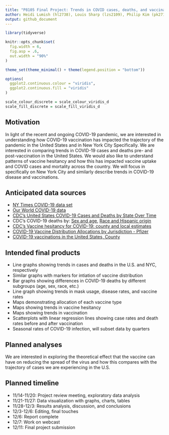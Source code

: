 ```yaml
---
title: "P8105 Final Project: Trends in COVID cases, deaths, and vaccinations in the United States and New York City"
author: Heidi Lumish (hl2738), Louis Sharp (lzs2109), Philip Kim (pk2711), Kayla Boyer (kb3066), Yujia Li (yl4923)
output: github_document
---
```


```r
library(tidyverse)

knitr::opts_chunk$set(
  fig.width = 6,
  fig.asp = .6,
  out.width = "90%"
)

theme_set(theme_minimal() + theme(legend.position = "bottom"))

options(
  ggplot2.continuous.colour = "viridis",
  ggplot2.continuous.fill = "viridis"
)

scale_colour_discrete = scale_colour_viridis_d
scale_fill_discrete = scale_fill_viridis_d
```

## Motivation
In light of the recent and ongoing COVID-19 pandemic, we are interested in understanding how COVID-19 vaccination has impacted the trajectory of the pandemic in the United States and in New York City Specifically. We are interested in comparing trends in COVID-19 cases and deaths pre- and post-vaccination in the United States. We would also like to understand patterns of vaccine hesitancy and how this has impacted vaccine uptake and COVID cases and mortality across the country. We will focus in specifically on New York City and similarly describe trends in COVID-19 disease and vaccinations.

## Anticipated data sources
- [NY Times COVID-19 data set](https://github.com/nytimes/covid-19-data/)
- [Our World COVID-19 data](https://github.com/owid/covid-19-data/tree/master/public/data/vaccinations)
- [CDC's United States COVID-19 Cases and Deaths by State Over Time](https://data.cdc.gov/Case-Surveillance/United-States-COVID-19-Cases-and-Deaths-by-State-o/9mfq-cb36)
- CDC's COVID-19 deaths by: [Sex and age](https://data.cdc.gov/NCHS/Provisional-COVID-19-Deaths-by-Sex-and-Age/9bhg-hcku), [Race and Hispanic origin](https://data.cdc.gov/NCHS/Provisional-COVID-19-Deaths-Distribution-of-Deaths/pj7m-y5uh) 
- [CDC's Vaccine hesitancy for COVID-19: county and local estimates](https://data.cdc.gov/Vaccinations/Vaccine-Hesitancy-for-COVID-19-County-and-local-es/q9mh-h2tw)
- [COVID-19 Vaccine Distribution Allocations by Jurisdiction - Pfizer](https://data.cdc.gov/Vaccinations/COVID-19-Vaccine-Distribution-Allocations-by-Juris/saz5-9hgg)
- [COVID-19 vaccinations in the United States, County](https://data.cdc.gov/Vaccinations/COVID-19-Vaccinations-in-the-United-States-County/8xkx-amqh)

## Intended final products
- Line graphs showing trends in cases and deaths in the U.S. and NYC, respectively
- Similar graphs with markers for intiation of vaccine distribution
- Bar graphs showing differences in COVID-19 deaths by different subgroups (age, sex, race, etc.)
- Line graph showing trends in mask usage, disease rates, and vaccine rates
- Maps demonstrating allocation of each vaccine type
- Maps showing trends in vaccine hesitancy
- Maps showing trends in vaccination
- Scatterplots with linear regression lines showing case rates and death rates before and after vaccination
- Seasonal rates of COVID-19 infection, will subset data by quarters

## Planned analyses
We are interested in exploring the theoretical effect that the vaccine can have on reducing the spread of the virus and how this compares with the trajectory of cases we are experiencing in the U.S.

## Planned timeline
- 11/14-11/20: Project review meeting, exploratory data analysis
- 11/21-11/27: Data visualization with graphs, charts, tables
- 11/28-12/3: Results analysis, discussion, and conclusions
- 12/3-12/6: Editing, final touches
- 12/6: Report complete
- 12/7: Work on webcast
- 12/11: Final project submission
